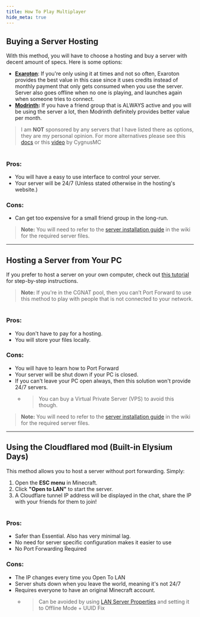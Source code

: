 ```yaml
---
title: How To Play Multiplayer
hide_meta: true
---
```


## Buying a Server Hosting
With this method, you will have to choose a hosting and buy a server with decent amount of specs. Here is some options:
  - **[Exaroton](https://exaroton.com)**: If you're only using it at times and not so often, Exaroton provides the best value in this case since it uses credits instead of monthly payment that only gets consumed when you use the server. Server also goes offline when no one is playing, and launches again when someone tries to connect.
  - **[Modrinth](https://modrinth.com/servers):** If you have a friend group that is ALWAYS active and you will be using the server a lot, then Modrinth definitely provides better value per month.
> I am __NOT__ sponsored by any servers that I have listed there as options, they are my personal opinion. For more alternatives please see this [docs](https://docs.google.com/spreadsheets/d/1HZE7Pi6FPEhbN-JQtXKX69Udp6dA5OBOu4Kpdzz53MI/edit?usp=sharing) or this [video](https://youtu.be/gNMBYhEuDv8) by CygnusMC

#

### Pros:
- You will have a easy to use interface to control your server.
- Your server will be 24/7 (Unless stated otherwise in the hosting's website.)

### Cons:
- Can get too expensive for a small friend group in the long-run.

> **Note:** You will need to refer to the [server installation guide](https://moddedmc.wiki/tr/project/elysium-days/docs/installation_guides/server_installation) in the wiki for the required server files.

---

## Hosting a Server from Your PC
If you prefer to host a server on your own computer, check out [this tutorial](https://www.youtube.com/watch?v=sg91I4vg7ew) for step-by-step instructions.  
> **Note:** If you're in the CGNAT pool, then you can’t Port Forward to use this method to play with people that is not connected to your network.

#

### Pros:
- You don't have to pay for a hosting.
- You will store your files locally.

### Cons:
- You will have to learn how to Port Forward
- Your server will be shut down if your PC is closed.
- If you can't leave your PC open always, then this solution won't provide 24/7 servers.
  - > You can buy a Virtual Private Server (VPS) to avoid this though.

> **Note:** You will need to refer to the [server installation guide](https://moddedmc.wiki/tr/project/elysium-days/docs/installation_guides/server_installation) in the wiki for the required server files.

---

## Using the Cloudflared mod (Built-in Elysium Days)
This method allows you to host a server without port forwarding. Simply:
1. Open the **ESC menu** in Minecraft.
2. Click **"Open to LAN"** to start the server.
3. A Cloudflare tunnel IP address will be displayed in the chat, share the IP with your friends for them to join!

#

### Pros:
- Safer than Essential. Also has very minimal lag.
- No need for server specific configuration makes it easier to use
- No Port Forwarding Required

### Cons:
- The IP changes every time you Open To LAN
- Server shuts down when you leave the world, meaning it's not 24/7
- Requires everyone to have an original Minecraft account.
  - > Can be avoided by using [LAN Server Properties](https://www.curseforge.com/minecraft/mc-mods/lan-server-properties) and setting it to Offline Mode + UUID Fix
